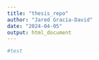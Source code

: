 ```yaml
---
title: "thesis_repo"
author: "Jared Gracia-David"
date: "2024-04-05"
output: html_document
---
```


```r
#test
```